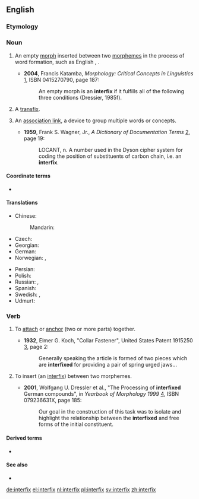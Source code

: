 ==English==

===Etymology===
{{prefix|inter|fix|lang=en}}

===Noun===
{{wikipedia}}
{{en-noun|es}}

# {{lb|en|linguistic morphology}} An empty [[morph]] inserted between two [[morphemes]] in the process of word formation, such as English {{m|en|-o-}}, {{m|en|-i-}}.
#* '''2004''', Francis Katamba, ''Morphology: Critical Concepts in Linguistics'' [http://books.google.com/books?id=QBsKpjIh3J8C], ISBN 0415270790, page 187:
#*: An empty morph is an '''interfix''' if it fulfills all of the following three conditions (Dressier, 1985f).
# {{lb|en|linguistic morphology}} A [[transfix]].
# {{lb|en|computing|information retrieval|dated}} An [[association link]], a device to group multiple words or concepts.
#* '''1959''', Frank S. Wagner, Jr., ''A Dictionary of Documentation Terms'' [http://books.google.com/books?id=MlgZAAAAMAAJ], page 19:
#*: LOCANT, n. A number used in the Dyson cipher system for coding the position of substituents of carbon chain, i.e. an '''interfix'''.

====Coordinate terms====
* {{affixes}}

====Translations====
{{trans-top|an empty morph inserted between two morphemes}}
* Chinese:
*: Mandarin: {{t-needed|cmn}}
* Czech: {{t|cs|interfix|m}}
* Georgian: {{t|ka|ინტერფიქსი}}
* German: {{t+|de|Fugenelement|n}}
* Norwegian: {{t|no|fugemorfem|n}}, {{t|no|interfiks|n}}
{{trans-mid}}
* Persian: {{t|fa|میان‌وند|tr=miyân-vand|sc=fa-Arab}}
* Polish: {{t|pl|śródrostek|m}}
* Russian: {{t+|ru|интерфикс|m|sc=Cyrl}} {{qualifier|formal}}, {{t|ru|соединительный аф­фикс|f|sc=Cyrl}} {{qualifier|formal}}
* Spanish: {{t+|es|interfijo|f}}
* Swedish: {{t+|sv|fogemorfem|n}}, {{t+|sv|interfix|n}}
* Udmurt: {{t|udm|висӥтэт}}
{{trans-bottom}}

===Verb===
{{en-verb|es}}

# {{lb|en|engineering|transitive}} To [[attach]] or [[anchor]] (two or more parts) together.
#* '''1932''', Elmer G. Koch, "Collar Fastener", United States Patent 1915250 [http://www.google.com/patents?id=tpZPAAAAEBAJ], page 2:
#*: Generally speaking the article is formed of two pieces which are '''interfixed''' for providing a pair of spring urged jaws...
# {{lb|en|linguistic morphology|transitive}} To insert (an [[interfix]]) between two morphemes.
#* '''2001''', Wolfgang U. Dressler et al., "The Processing of '''interfixed''' German compounds", in ''Yearbook of Morphology 1999'' [http://books.google.com/books?id=igymN2VyWB8C], ISBN 079236631X, page 185:
#*: Our goal in the construction of this task was to isolate and highlight the relationship between the '''interfixed''' and free forms of the initial constituent.

====Derived terms====
* {{l|en|interfixation}}

====See also====
* {{l|en|epenthesis}}

[[de:interfix]]
[[el:interfix]]
[[nl:interfix]]
[[pl:interfix]]
[[sv:interfix]]
[[zh:interfix]]